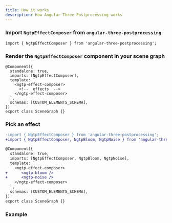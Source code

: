 ```yaml
---
title: How it works
description: How Angular Three Postprocessing works
---
```



### Import `NgtpEffectComposer` from `angular-three-postprocessing`

```angular-ts
import { NgtpEffectComposer } from 'angular-three-postprocessing';
```

### Render the `NgtpEffectComposer` component in your scene graph

```angular-ts
@Component({
  standalone: true,
  imports: [NgtpEffectComposer],
  template: `
    <ngtp-effect-composer>
      <!--  effects  -->
    </ngtp-effect-composer>
  `,
  schemas: [CUSTOM_ELEMENTS_SCHEMA],
})
export class SceneGraph {}
```

### Pick an effect

```diff lang="angular-ts"
-import { NgtpEffectComposer } from 'angular-three-postprocessing';
+import { NgtpEffectComposer, NgtpBloom, NgtpNoise } from 'angular-three-postprocessing';

@Component({
  standalone: true,
  imports: [NgtpEffectComposer, NgtpBloom, NgtpNoise],
  template: `
    <ngtp-effect-composer>
+      <ngtp-bloom />
+      <ngtp-noise />
    </ngtp-effect-composer>
  `,
  schemas: [CUSTOM_ELEMENTS_SCHEMA],
})
export class SceneGraph {}
```

### Example

<Tabs>
  <TabItem label="Preview">
    <div class="h-96 w-full border border-dashed border-accent-500 rounded">
	    <PostprocessingSample client:only />
    </div>
  </TabItem>
  <TabItem label="Code">
    <Code code={content} lang="angular-ts" />
  </TabItem>
</Tabs>


